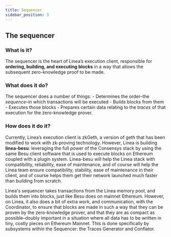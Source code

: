 ```yaml
---
title: Sequencer
sidebar_position: 3
---
```


## The sequencer

### What is it?

The sequencer is the heart of Linea’s execution client, responsible for **ordering, building, and executing blocks** in a way that allows the subsequent zero-knowledge proof to be made.

### What does it do?

The sequencer does a number of things: - Determines the order–the _sequence_–in which transactions will be executed - Builds blocks from them - Executes those blocks - Prepares certain data relating to the _traces_ of that execution for the zero-knowledge prover.

### How does it do it?

Currently, Linea’s execution client is zkGeth, a version of geth that has been modified to work with zk-proving technology. However, Linea is building **linea-besu**: leveraging the full power of the Consensys stack by using the same Besu client software that is used to execute blocks on Ethereum coupled with a plugin system.  Linea-besu will help the Linea stack with compatibility, reliability, ease of maintenance, and of course will help the Linea team ensure compatibility, stability, ease of maintenance in their client, and of course helps them get their network launched much faster than building from scratch.

Linea's sequencer takes transactions from the Linea memory pool, and builds them into blocks, just like Besu does on mainnet Ethereum. However, on Linea, it also does a bit of extra work, and communication, with the Coordinator, to ensure that blocks are made in such a way that they can be proven by the zero-knowledge prover, and that they are as compact as possible–doubly important in a situation where all data has to be written in tiny, costly pieces on Ethereum Mainnet. This is done specifically by subsystems within the Sequencer: the Traces Generator and Conflator.
